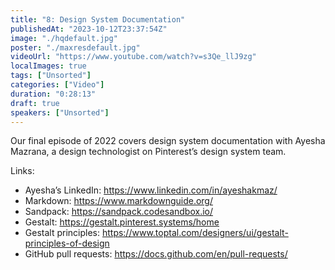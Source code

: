 ```yaml
---
title: "8: Design System Documentation"
publishedAt: "2023-10-12T23:37:54Z"
image: "./hqdefault.jpg"
poster: "./maxresdefault.jpg"
videoUrl: "https://www.youtube.com/watch?v=s3Qe_llJ9zg"
localImages: true
tags: ["Unsorted"]
categories: ["Video"]
duration: "0:28:13"
draft: true
speakers: ["Unsorted"]
---
```

Our final episode of 2022 covers design system documentation with Ayesha Mazrana, a design technologist on Pinterest’s design system team. 

Links:
- Ayesha’s LinkedIn: https://www.linkedin.com/in/ayeshakmaz/
- Markdown: https://www.markdownguide.org/
- Sandpack: https://sandpack.codesandbox.io/
- Gestalt: https://gestalt.pinterest.systems/home
- Gestalt principles: https://www.toptal.com/designers/ui/gestalt-principles-of-design
- GitHub pull requests: https://docs.github.com/en/pull-requests/
